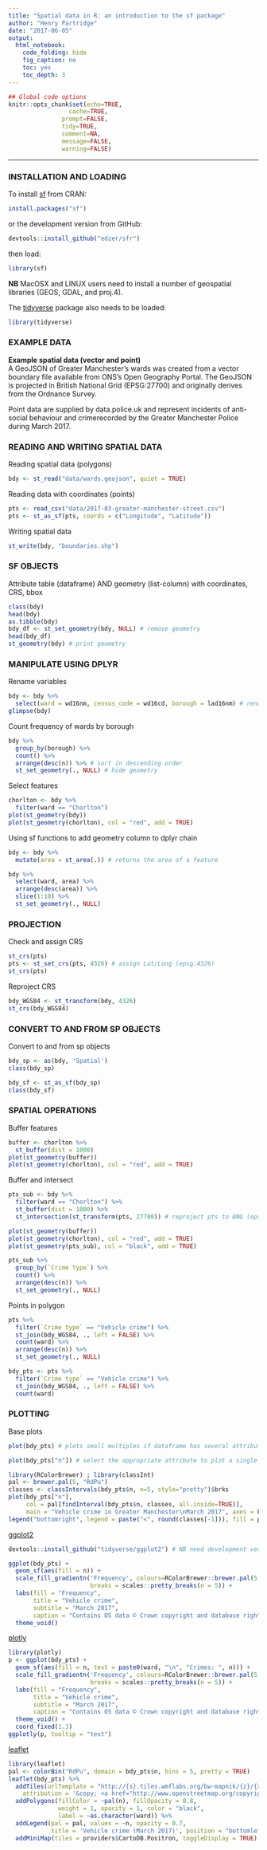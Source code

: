 ```yaml
---
title: "Spatial data in R: an introduction to the sf package"
author: "Henry Partridge"
date: "2017-06-05"
output: 
  html_notebook:
    code_folding: hide
    fig_caption: no
    toc: yes
    toc_depth: 3
---
```


```r
## Global code options
knitr::opts_chunk$set(echo=TRUE,
	             cache=TRUE,
               prompt=FALSE,
               tidy=TRUE,
               comment=NA,
               message=FALSE,
               warning=FALSE)
```

***

### INSTALLATION AND LOADING

To install [sf](https://cran.rstudio.com/web/packages/sf/) from CRAN:
```r
install.packages("sf")  
```

or the development version from GitHub:
```r
devtools::install_github("edzer/sfr")
```

then load:
```r
library(sf)
```

**NB** MacOSX and LINUX users need to install a number of geospatial libraries (GEOS, GDAL, and proj.4).     

The [tidyverse](https://cran.r-project.org/web/packages/tidyverse/index.html) package also needs to be loaded:
```r
library(tidyverse)
```

### EXAMPLE DATA

**Example spatial data (vector and point)**      
A GeoJSON of Greater Manchester’s wards was created from a vector boundary file available from ONS’s Open Geography Portal. The GeoJSON is projected in British National Grid (EPSG:27700) and originally derives from the Ordnance Survey.      

Point data are supplied by data.police.uk and represent incidents of anti-social behaviour and crimerecorded by the Greater Manchester Police during March 2017.

### READING AND WRITING SPATIAL DATA

Reading spatial data (polygons)
```r
bdy <- st_read("data/wards.geojson", quiet = TRUE)
```

Reading data with coordinates (points)
```r
pts <- read_csv("data/2017-03-greater-manchester-street.csv")
pts <- st_as_sf(pts, coords = c("Longitude", "Latitude"))
```

Writing spatial data
```r
st_write(bdy, "boundaries.shp")
```

### SF OBJECTS

Attribute table (dataframe) AND geometry (list-column) with coordinates, CRS, bbox
```r
class(bdy)
head(bdy)
as.tibble(bdy)
bdy_df <- st_set_geometry(bdy, NULL) # remove geometry
head(bdy_df)
st_geometry(bdy) # print geometry
```

### MANIPULATE USING DPLYR

Rename variables
```r
bdy <- bdy %>% 
  select(ward = wd16nm, census_code = wd16cd, borough = lad16nm) # rename variables
glimpse(bdy)
```

Count frequency of wards by borough
```r
bdy %>% 
  group_by(borough) %>% 
  count() %>% 
  arrange(desc(n)) %>% # sort in descending order
  st_set_geometry(., NULL) # hide geometry
```

Select features
```r
chorlton <- bdy %>% 
  filter(ward == "Chorlton")
plot(st_geometry(bdy))
plot(st_geometry(chorlton), col = "red", add = TRUE)
```

Using sf functions to add geometry column to dplyr chain
```r
bdy <- bdy %>% 
  mutate(area = st_area(.)) # returns the area of a feature

bdy %>% 
  select(ward, area) %>% 
  arrange(desc(area)) %>% 
  slice(1:10) %>% 
  st_set_geometry(., NULL)
```

### PROJECTION

Check and assign CRS
```r
st_crs(pts) 
pts <- st_set_crs(pts, 4326) # assign Lat/Long (epsg:4326)
st_crs(pts)
```

Reproject CRS
```r
bdy_WGS84 <- st_transform(bdy, 4326)
st_crs(bdy_WGS84)
```

### CONVERT TO AND FROM SP OBJECTS

Convert to and from sp objects
```r
bdy_sp <- as(bdy, 'Spatial')
class(bdy_sp)
```

```r
bdy_sf <- st_as_sf(bdy_sp)
class(bdy_sf)
```

### SPATIAL OPERATIONS

Buffer features
```r
buffer <- chorlton %>% 
  st_buffer(dist = 1000)
plot(st_geometry(buffer))
plot(st_geometry(chorlton), col = "red", add = TRUE)
```

Buffer and intersect
```r
pts_sub <- bdy %>%
  filter(ward == "Chorlton") %>%
  st_buffer(dist = 1000) %>%
  st_intersection(st_transform(pts, 27700)) # reproject pts to BNG (epsg:27700)

plot(st_geometry(buffer))
plot(st_geometry(chorlton), col = "red", add = TRUE)
plot(st_geometry(pts_sub), col = "black", add = TRUE)
```

```r
pts_sub %>% 
  group_by(`Crime type`) %>%
  count() %>% 
  arrange(desc(n)) %>% 
  st_set_geometry(., NULL)
```

Points in polygon
```r
pts %>% 
  filter(`Crime type` == "Vehicle crime") %>%  
  st_join(bdy_WGS84, ., left = FALSE) %>% 
  count(ward) %>% 
  arrange(desc(n)) %>% 
  st_set_geometry(., NULL)

bdy_pts <- pts %>% 
  filter(`Crime type` == "Vehicle crime") %>%  
  st_join(bdy_WGS84, ., left = FALSE) %>% 
  count(ward)
```

### PLOTTING

Base plots
```r
plot(bdy_pts) # plots small multiples if dataframe has several attributes
```

```r
plot(bdy_pts["n"]) # select the appropriate attribute to plot a single map
```

```r
library(RColorBrewer) ; library(classInt)
pal <- brewer.pal(5, "RdPu")
classes <- classIntervals(bdy_pts$n, n=5, style="pretty")$brks
plot(bdy_pts["n"], 
     col = pal[findInterval(bdy_pts$n, classes, all.inside=TRUE)], 
     main = "Vehicle crime in Greater Manchester\nMarch 2017", axes = F)
legend("bottomright", legend = paste("<", round(classes[-1])), fill = pal, cex = 0.7) 
```

[ggplot2](https://cran.r-project.org/web/packages/ggplot2/index.html)
```r
devtools::install_github("tidyverse/ggplot2") # NB need development version for geom_sf()
```

```r
ggplot(bdy_pts) +
  geom_sf(aes(fill = n)) +
  scale_fill_gradientn('Frequency', colours=RColorBrewer::brewer.pal(5,"RdPu"), 
                       breaks = scales::pretty_breaks(n = 5)) +
  labs(fill = "Frequency",
       title = "Vehicle crime",
       subtitle = "March 2017",
       caption = "Contains OS data © Crown copyright and database right (2017)") +
  theme_void()
```

[plotly](https://cran.r-project.org/web/packages/plotly/index.html)
```r
library(plotly)
p <- ggplot(bdy_pts) +
  geom_sf(aes(fill = n, text = paste0(ward, "\n", "Crimes: ", n))) +
  scale_fill_gradientn('Frequency', colours=RColorBrewer::brewer.pal(5,"RdPu"), 
                       breaks = scales::pretty_breaks(n = 5)) +
  labs(fill = "Frequency",
       title = "Vehicle crime",
       subtitle = "March 2017",
       caption = "Contains OS data © Crown copyright and database right (2017)") +
  theme_void() + 
  coord_fixed(1.3)
ggplotly(p, tooltip = "text")
```

[leaflet](https://cran.r-project.org/web/packages/leaflet/index.html)
```r
library(leaflet)
pal <- colorBin("RdPu", domain = bdy_pts$n, bins = 5, pretty = TRUE)
leaflet(bdy_pts) %>% 
  addTiles(urlTemplate = "http://{s}.tiles.wmflabs.org/bw-mapnik/{z}/{x}/{y}.png",
    attribution = '&copy; <a href="http://www.openstreetmap.org/copyright">OpenStreetMap</a>, <a href="https://www.ons.gov.uk/methodology/geography/licences">Contains OS data © Crown copyright and database right (2017)</a>') %>% 
  addPolygons(fillColor = ~pal(n), fillOpacity = 0.8,
              weight = 1, opacity = 1, color = "black",
              label = ~as.character(ward)) %>% 
  addLegend(pal = pal, values = ~n, opacity = 0.7, 
            title = 'Vehicle crime (March 2017)', position = "bottomleft") %>%
  addMiniMap(tiles = providers$CartoDB.Positron, toggleDisplay = TRUE)
```